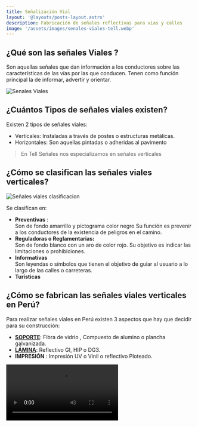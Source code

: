 ```yaml
---
title: Señalización Vial 
layout: '@layouts/posts-layout.astro'
description: Fabricación de señales reflectivas para vias y calles 
image: '/assets/images/senales-viales-tell.webp'
---
```


## ¿Qué son las señales Viales ?

Son  aquellas señales que dan información a los conductores sobre las características de las vías por las que conducen. Tenen como función principal la de informar, advertir y orientar.

![Senales Viales](/assets/images/senales-viales-tell.webp)

## ¿Cuántos Tipos de señales viales existen?

Existen 2 tipos de señales viales:
- Verticales: Instaladas a través de postes o estructuras metálicas.
- Horizontales: Son aquellas pintadas o adheridas al pavimento

> En Tell Señales nos especializamos en señales verticales 

## ¿Cómo se clasifican las señales viales verticales? 
![Señales viales clasificacion](/assets/images/senales-viales-clasificacion.webp)

Se clasifican en: 
- **Preventivas** :<br/> 
Son de fondo amarrillo y pictograma color negro Su función es prevenir a los conductores de la existencia de peligros en el camino.
- **Reguladoras o Reglamentarias:**<br/> 
  Son de fondo blanco con un aro de color rojo. Su objetivo es indicar las limitaciones o prohibiciones. 
- **Informativas**<br />
  Son leyendas o símbolos que tienen el objetivo de guiar al usuario a lo largo de las calles o carreteras.
- **Turísticas**

## ¿Cómo se fabrican las señales viales verticales en Perú?

Para realizar señales viales en Perú existen 3 aspectos que hay que decidir para su construcción:
- **[SOPORTE](/posts/soportes-senales-verticales)**: Fibra de vidrio , Compuesto de alumino  o plancha galvanizada.
- **[LÁMINA](/posts/laminas-senales-verticales)**: Reflectivo GI, HIP o DG3.
- **IMPRESIÓN** : Impresión UV o Vinil o reflectivo Ploteado.

<Video src='/assets/videos/hip-impresion-uv.mp4' type='video/mp4' />

## ¿Cómo se Instalan las señales Viales? 

Puede instalar las señales viales verticales según el plano respectivo con: 

### Postes Metálicos

![Postes Metalicos galvanizados](/assets/images/postes-galvanizados.webp)

Están conformadas por tubos y perfiles de fierro negro y/o galvanizado. 
Se recomienda trabajar con pintura anticorrosiva y capas de esmalte, ya que a diferencia del concreto, 
el fierro se oxida y necesita un tratamiento para alargar su tiempo de vida. 

### Estructura Metálica (Pórtico)

![Pórticos Metálicos](/assets/images/porticos.webp)

Es una  estructuras metálicas a medida para señales de gran tamaño considerable. 

### Poste de concreto 

En el caso de los postes de concreto el acabado y pintura serán de acuerdo a lo indicado en los planos 
y en el Manual de Dispositivos de Control del Tránsito Automotor para Calles y Carreteras. 
El pintado se debe realizar de acuerdo a lo establecido en el Manual de Especificaciones Técnicas de Calidad para Pinturas de Tráfico.

### Postes de madera  

Fabricamos los tubos para señalización a la medida de tu proyecto. 
Desde los de mayor durabilidad (concreto y metal) hasta los temporales (madera con base de concreto).




